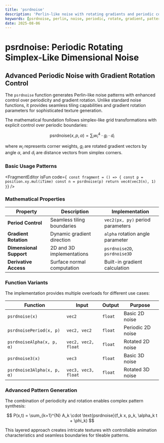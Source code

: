 ```yaml
---
title: 'psrdnoise'
description: 'Perlin-like noise with rotating gradients and periodic continuity for advanced pattern generation'
keywords: [psrdnoise, perlin, noise, periodic, rotate, gradient, pattern, texture, animation]
date: 2025-08-06
---
```



# psrdnoise: Periodic Rotating Simplex-Like Dimensional Noise

## Advanced Periodic Noise with Gradient Rotation Control

The `psrdnoise` function generates Perlin-like noise patterns with enhanced control over periodicity and gradient rotation. Unlike standard noise functions, it provides seamless tiling capabilities and gradient rotation parameters for sophisticated texture generation.

The mathematical foundation follows simplex-like grid transformations with explicit control over periodic boundaries:

$$
\text{psrdnoise}(x, p, \alpha) = \sum_{i} w_i^4 \cdot g_i \cdot d_i
$$

where $w_i$ represents corner weights, $g_i$ are rotated gradient vectors by angle $\alpha$, and $d_i$ are distance vectors from simplex corners.

### Basic Usage Patterns

<FragmentEditor
        isFun
        code={`
const fragment = () => {
        const p = position.xy.mul(iTime)
        const n = psrdnoise(p)
        return vec4(vec3(n), 1)
}`}
/>

### Mathematical Properties

| Property                | Description                | Implementation                   |
| ----------------------- | -------------------------- | -------------------------------- |
| **Period Control**      | Seamless tiling boundaries | `vec2(px, py)` period parameters |
| **Gradient Rotation**   | Dynamic gradient direction | `alpha` rotation angle parameter |
| **Dimensional Support** | 2D and 3D implementations  | `psrdnoise2D`, `psrdnoise3D`     |
| **Derivative Access**   | Surface normal computation | Built-in gradient calculation    |

### Function Variants

The implementation provides multiple overloads for different use cases:

| Function                   | Input               | Output  | Purpose           |
| -------------------------- | ------------------- | ------- | ----------------- |
| `psrdnoise(x)`             | `vec2`              | `float` | Basic 2D noise    |
| `psrdnoisePeriod(x, p)`    | `vec2, vec2`        | `float` | Periodic 2D noise |
| `psrdnoiseAlpha(x, p, α)`  | `vec2, vec2, float` | `float` | Rotated 2D noise  |
| `psrdnoise3(x)`            | `vec3`              | `float` | Basic 3D noise    |
| `psrdnoise3Alpha(x, p, α)` | `vec3, vec3, float` | `float` | Rotated 3D noise  |

### Advanced Pattern Generation

The combination of periodicity and rotation enables complex pattern synthesis:

$$
P(x,t) = \sum_{k=1}^{N} A_k \cdot \text{psrdnoise}(f_k x, p_k, \alpha_k t + \phi_k)
$$

This layered approach creates intricate textures with controllable animation characteristics and seamless boundaries for tileable patterns.
